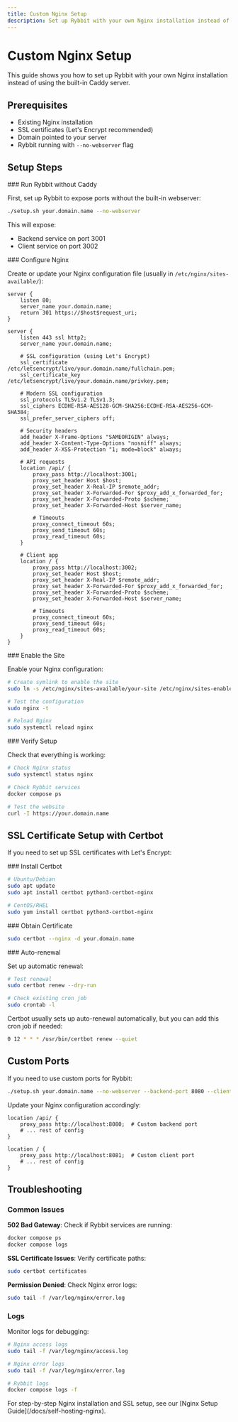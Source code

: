```yaml
---
title: Custom Nginx Setup
description: Set up Rybbit with your own Nginx installation instead of using the built-in Caddy server
---
```



# Custom Nginx Setup

This guide shows you how to set up Rybbit with your own Nginx installation instead of using the built-in Caddy server.

## Prerequisites

- Existing Nginx installation
- SSL certificates (Let's Encrypt recommended)
- Domain pointed to your server
- Rybbit running with `--no-webserver` flag

## Setup Steps

<Steps>
<Step>
### Run Rybbit without Caddy

First, set up Rybbit to expose ports without the built-in webserver:

```bash
./setup.sh your.domain.name --no-webserver
```

This will expose:
- Backend service on port 3001
- Client service on port 3002
</Step>

<Step>
### Configure Nginx

Create or update your Nginx configuration file (usually in `/etc/nginx/sites-available/`):

```nginx
server {
    listen 80;
    server_name your.domain.name;
    return 301 https://$host$request_uri;
}

server {
    listen 443 ssl http2;
    server_name your.domain.name;

    # SSL configuration (using Let's Encrypt)
    ssl_certificate /etc/letsencrypt/live/your.domain.name/fullchain.pem;
    ssl_certificate_key /etc/letsencrypt/live/your.domain.name/privkey.pem;
    
    # Modern SSL configuration
    ssl_protocols TLSv1.2 TLSv1.3;
    ssl_ciphers ECDHE-RSA-AES128-GCM-SHA256:ECDHE-RSA-AES256-GCM-SHA384;
    ssl_prefer_server_ciphers off;
    
    # Security headers
    add_header X-Frame-Options "SAMEORIGIN" always;
    add_header X-Content-Type-Options "nosniff" always;
    add_header X-XSS-Protection "1; mode=block" always;

    # API requests
    location /api/ {
        proxy_pass http://localhost:3001;
        proxy_set_header Host $host;
        proxy_set_header X-Real-IP $remote_addr;
        proxy_set_header X-Forwarded-For $proxy_add_x_forwarded_for;
        proxy_set_header X-Forwarded-Proto $scheme;
        proxy_set_header X-Forwarded-Host $server_name;
        
        # Timeouts
        proxy_connect_timeout 60s;
        proxy_send_timeout 60s;
        proxy_read_timeout 60s;
    }

    # Client app
    location / {
        proxy_pass http://localhost:3002;
        proxy_set_header Host $host;
        proxy_set_header X-Real-IP $remote_addr;
        proxy_set_header X-Forwarded-For $proxy_add_x_forwarded_for;
        proxy_set_header X-Forwarded-Proto $scheme;
        proxy_set_header X-Forwarded-Host $server_name;
        
        # Timeouts
        proxy_connect_timeout 60s;
        proxy_send_timeout 60s;
        proxy_read_timeout 60s;
    }
}
```
</Step>

<Step>
### Enable the Site

Enable your Nginx configuration:

```bash
# Create symlink to enable the site
sudo ln -s /etc/nginx/sites-available/your-site /etc/nginx/sites-enabled/

# Test the configuration
sudo nginx -t

# Reload Nginx
sudo systemctl reload nginx
```
</Step>

<Step>
### Verify Setup

Check that everything is working:

```bash
# Check Nginx status
sudo systemctl status nginx

# Check Rybbit services
docker compose ps

# Test the website
curl -I https://your.domain.name
```
</Step>
</Steps>

## SSL Certificate Setup with Certbot

If you need to set up SSL certificates with Let's Encrypt:

<Steps>
<Step>
### Install Certbot

```bash
# Ubuntu/Debian
sudo apt update
sudo apt install certbot python3-certbot-nginx

# CentOS/RHEL
sudo yum install certbot python3-certbot-nginx
```
</Step>

<Step>
### Obtain Certificate

```bash
sudo certbot --nginx -d your.domain.name
```
</Step>

<Step>
### Auto-renewal

Set up automatic renewal:

```bash
# Test renewal
sudo certbot renew --dry-run

# Check existing cron job
sudo crontab -l
```

Certbot usually sets up auto-renewal automatically, but you can add this cron job if needed:

```bash
0 12 * * * /usr/bin/certbot renew --quiet
```
</Step>
</Steps>

## Custom Ports

If you need to use custom ports for Rybbit:

```bash
./setup.sh your.domain.name --no-webserver --backend-port 8080 --client-port 8081
```

Update your Nginx configuration accordingly:

```nginx
location /api/ {
    proxy_pass http://localhost:8080;  # Custom backend port
    # ... rest of config
}

location / {
    proxy_pass http://localhost:8081;  # Custom client port
    # ... rest of config
}
```

## Troubleshooting

### Common Issues

**502 Bad Gateway**: Check if Rybbit services are running:
```bash
docker compose ps
docker compose logs
```

**SSL Certificate Issues**: Verify certificate paths:
```bash
sudo certbot certificates
```

**Permission Denied**: Check Nginx error logs:
```bash
sudo tail -f /var/log/nginx/error.log
```

### Logs

Monitor logs for debugging:

```bash
# Nginx access logs
sudo tail -f /var/log/nginx/access.log

# Nginx error logs
sudo tail -f /var/log/nginx/error.log

# Rybbit logs
docker compose logs -f
```

<Callout type="info">
For step-by-step Nginx installation and SSL setup, see our [Nginx Setup Guide](/docs/self-hosting-nginx).
</Callout>